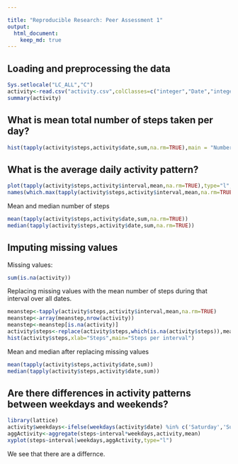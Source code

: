 ```yaml
---

title: "Reproducible Research: Peer Assessment 1"
output: 
  html_document:
    keep_md: true
---
```



## Loading and preprocessing the data
```r
Sys.setlocale("LC_ALL","C")
activity<-read.csv("activity.csv",colClasses=c("integer","Date","integer"))
summary(activity)
```

## What is mean total number of steps taken per day?
```r
hist(tapply(activity$steps,activity$date,sum,na.rm=TRUE),main = "Number of steps per day",xlab = "Number of steps",breaks = 10)
```


## What is the average daily activity pattern?
```r
plot(tapply(activity$steps,activity$interval,mean,na.rm=TRUE),type="l",xlab="Interval",ylab="Mean number of steps")
names(which.max(tapply(activity$steps,activity$interval,mean,na.rm=TRUE)))
```

Mean and median number of steps
```r
mean(tapply(activity$steps,activity$date,sum,na.rm=TRUE))
median(tapply(activity$steps,activity$date,sum,na.rm=TRUE))
```


## Imputing missing values
Missing values:
```r
sum(is.na(activity))
```
Replacing missing values with the mean number of steps during that interval over all dates.
```r
meanstep<-tapply(activity$steps,activity$interval,mean,na.rm=TRUE)
meanstep<-array(meanstep,nrow(activity))
meanstep<-meanstep[is.na(activity)]
activity$steps<-replace(activity$steps,which(is.na(activity$steps)),meanstep)
hist(activity$steps,xlab="Steps",main="Steps per interval")
```

Mean and median after replacing missing values
```r
mean(tapply(activity$steps,activity$date,sum))
median(tapply(activity$steps,activity$date,sum))
```


## Are there differences in activity patterns between weekdays and weekends?
```r
library(lattice)
activity$weekdays<-ifelse(weekdays(activity$date) %in% c('Saturday','Sunday'),"weekend","weekday")
aggActivity<-aggregate(steps~interval*weekdays,activity,mean)
xyplot(steps~interval|weekdays,aggActivity,type="l")
```

We see that there are a differnce.